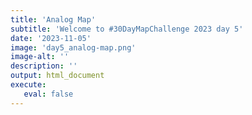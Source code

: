 ```yaml
---
title: 'Analog Map'
subtitle: 'Welcome to #30DayMapChallenge 2023 day 5'
date: '2023-11-05'
image: 'day5_analog-map.png'
image-alt: ''
description: ''
output: html_document
execute: 
   eval: false
---
```

